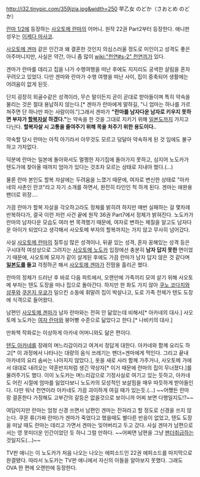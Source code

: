 http://i32.tinypic.com/359jzia.jpg&width=250
早乙女 のどか（さおとめ のどか）

[[란마 1/2]]에 등장하는 [[사오토메 란마]]의 어머니. 원작 22권 Part2부터 등장한다. 애니판 성우는 [[이케다 마사코]].

[[사오토메 겐마]] 같은 인간과 왜 결혼한 것인지 의심스러울 정도로 미인이고 성격도 좋은 아주머니지만, 사실은 약간, 아니 좀 많이 [[wiki:"천연#s-2" 천연]]끼가 있다. 

겐마가 란마를 데리고 집을 나가 수행여행을 떠난 후에도 지지리도 궁색한 살림을 혼자 꾸려오고 있었다. 다만 겐마와 란마가 수행 여행을 떠난 사이, 집이 증축되어 생활에는 어려움이 없게 된듯.

단지 굉장히 외골수같은 성격이라, 무슨 말이든지 곧이 곧대로 받아들이며 특히 약속을 물리는 것은 절대 용납하지 않는다.[* 겐마가 란마에게 말하길, "니 엄마는 하나를 가르쳐주면 단 하나만 파는 사람이야."]그래서 겐마가 '''"란마를 남자다운 남자로 키우지 못하면 부자가 [[할복]][[자살]] 하겠다."'''는 약속을 한 것을 그대로 지키기 위해 [[일본도]]까지 가지고 다닌다. '''할복자살 시 고통을 줄여주기 위해 목을 처주기 위한 용도이다.'''.

약속할 당시 란마는 아직 아기라서 아무것도 모르고 덩달아 약속하게 된 것 임에도 불구하고 가차없다.

덕분에 란마는 일본에 돌아와서도 멀쩡한 자기집에 돌아가지 못하고, 심지어 노도카가 텐도가에 찾아올 때까지 엄마가 있다는 것조차 모르는 상태로 지내야 했다.(…)

물론 란마 본인도 할복 자살에는 두려움을 느꼈기 때문에, 여자로 변신한 상태로 "아카네의 사촌인 란코"라고 자기 소개를 하면서, 완전히 타인인 척 하게 된다. 겐마는 애완용 팬더로 위장….

가끔 란마가 할복 자살을 각오하고라도 정체를 밝히려 하지만 매번 실패하는 걸 몇차례 반복하다가, 결국 이런 저런 사건 끝에 원작 36권 Part7에서 정체가 밝혀진다. 
노도카가 란마의 남자다운 모습도 여러 번 목격했기 때문에, 여자로 변하는 체질을 알고도 남자다운 아이가 되었다고 생각해서 사오토메 부자의 할복까지는 가지 않고 무사히 넘어갔다.

사실 [[사오토메 란마]]의 질투심 많은 성격이나, 뒤끝 있는 성격, 혼자 꽁해있는 성격 등은 구시대적 여성상으로 그려지는 [[사오토메 노도카]] 입장에선 충분히 '''남자 답지 못한''' 면이었기 때문에, 사오토메 모자가 같이 살게된 후에도 가끔 란마가 남자 답지 않은 것 같다며 '''[[일본도]]를 들고''' 걱정하곤 해서 [[사오토메 겐마]]가 진땀을 흘리곤 했다. 

란마의 정체가 드러난 후 바로 다음 파트에서, 오랜만에 가족끼리 모여 살기 위해 사오토메 부자는 텐도 도장을 떠나 집으로 돌아간다. 하지만 한 화도 가지 않아 [[쿠노 코다치]]와 [[샴푸]]와 [[쿠온지 우쿄]]가 일으킨 소동에 휘말려 집이 박살나고, 도로 가족 전체가 텐도 도장에 식객으로 들어왔다.

남편인 [[사오토메 겐마]]가 남자 란마와는 전혀 안 닮았는데 비해서[* 아카네의 대사.] 사오토메 노도카는 [[여자 란마]]와 붕어빵 수준으로 닮았다고 한다.[* 나비키의 대사.] 

만화책 작화로는 이상하게 아카네 어머니와도 닮은 편이다.

[[텐도 아카네]]를 장래의 며느리감이라고 여겨서 정답게 대한다. 아카네와 함께 요리도 하고[* 이 과정에서 나타나는 대량의 음식 쓰레기는 팬더=겐마에게 먹인다. 그리고 끝내 아카네의 요리 솜씨는 나아지지 않았다.], 옷을 새로 사러 함께 가주거나, 사오토메 가에서 대대로 내려오는 약혼반지처럼 생긴 약상자[* 이거 때문에 란마의 집이 무너졌다.]를 물려주기도 했다. 이미 노도카는 며느리감으로 기정사실로 여기고 있는 듯하고, 아카네도 어린 시절에 엄마를 잃었다보니 노도카의 모성적인 보살핌을 매우 따듯하게 받아들인다. 다만 워낙 천연이라 아카네도 가끔 괴이하게 여길 때가 있는듯.(…) ~~어쨌든 란마랑 결혼한다 가정해도 고부간의 갈등은 없을것으로 보이니까 어찌 보면 다행일지도!?~~

여담이지만 란마는 엄청 신경 쓰면서 남편인 겐마는 전혀라고 할 정도로 신경을 쓰지 않는다. 쿠몬 류(가짜 란마)가 겐마가 죽었다고 했을때도 별다른 반응이 없었고, 텐도 도장을 떠날 때도 란마는 데리고 가면서 겐마는 잊어버리고 두고 갔다. 사실 겐마가 남편으로서는 영 못미더운 인간이었던 듯 하니 그럴 만하다. ~~어쩌면 남편을 그냥 [[팬더]]취급하는 것일지도(...)~~

TV판 애니는 이 노도카가 처음 나오는 나오는 에피소드인 22권 에피소드를 마지막으로 완결됐다. 따라서 노도카는 TV판 애니에서 자신의 아들을 알아보지 못했다. 그래도 OVA 한 편에 오랜만에 등장한다.
